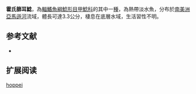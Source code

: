 {{Speciesbox
| name = 霍氏篩耳鯰
| image = 
| image_width = 250px
| image_caption = 
| status = NE
| status_system = IUCN3.1
| genus = Otocinclus
| species = hoppei
| authority = [[Miranda_Ribeiro|Miranda Ribeiro]], 1939
| synonyms = 
}}

'''霍氏篩耳鯰'''，為[[輻鰭魚綱|輻鰭魚綱]][[鯰形目|鯰形目]][[甲鯰科|甲鯰科]]的其中一[[種|種]]，為熱帶淡水魚，分布於[[南美洲|南美洲]][[亞馬遜河|亞馬遜河]]流域，體長可達3.3公分，棲息在底層水域，生活習性不明。

==参考文献==
*{{FishBase_species|genus=Otocinclus|species=hoppei|year=2014|month=12}}

== 扩展阅读 ==
{{refbegin}}
{{wikispecies-inline|Otocinclus hoppei|霍氏篩耳鯰}}
{{refend}}
{{Taxonbar|from=Q6411027}}

[[Category:篩耳鯰屬|hoppei]]
